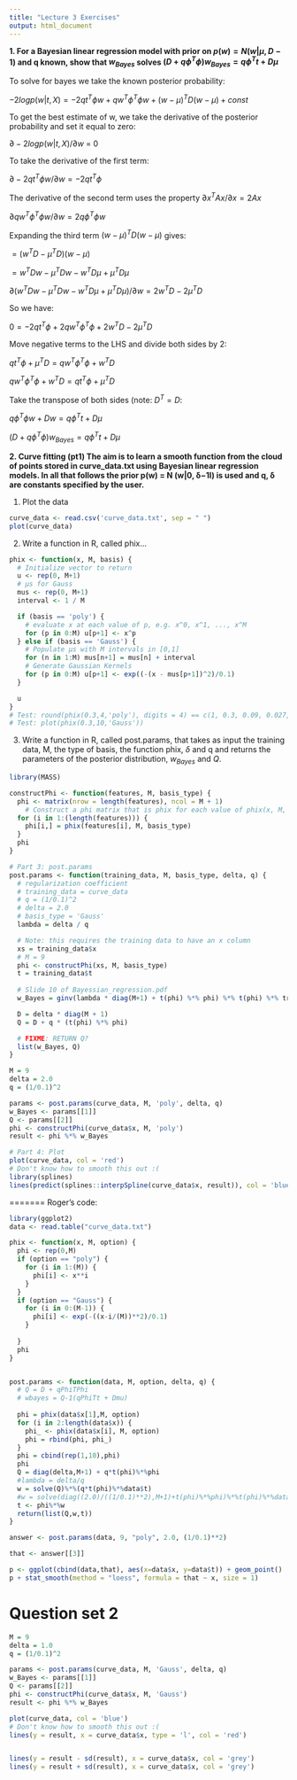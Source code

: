```yaml
---
title: "Lecture 3 Exercises"
output: html_document
---
```


**1. For a Bayesian linear regression model with prior on $p(w) = N (w | μ, D−1)$ and q known, show that $w_{Bayes}$ solves $(D + q\phi^{T}\phi)w_{Bayes} = q\phi^{T}t + Dμ$**

To solve for bayes we take the known posterior probability:

$−2 log p(w|t,X) = −2qt^{T}\phi w + qw^{T}\phi^{T}\phi w + (w − μ)^{T}D(w − μ) + const$

To get the best estimate of w, we take the derivative of the posterior probability and set it equal to zero:

$\partial −2 log p(w|t, X)/\partial w$ = 0

To take the derivative of the first term:

$\partial −2qt^{T}\phi w/\partial w = −2qt^{T}\phi$

The derivative of the second term uses the property $\partial x^{T}Ax/ \partial x = 2Ax$

$\partial q w^{T} \phi^{T} \phi w/\partial w = 2q\phi^{T}\phi w$

Expanding the third term $(w − μ)^{T}D(w − μ)$ gives:

$= (w^{T}D - μ^{T}D)(w - μ)$

$= w^{T}Dw - μ^{T}Dw - w^{T}Dμ + μ^{T}Dμ$

$\partial (w^{T}Dw - μ^{T}Dw - w^{T}Dμ + μ^{T}Dμ) / \partial w = 2w^{T}D - 2μ^{T}D$

So we have:

$0 = -2qt^{T}\phi + 2qw^{T}\phi^{T}\phi + 2w^{T}D - 2μ^{T}D$

Move negative terms to the LHS and divide both sides by 2:

$qt^{T}\phi + μ^{T}D = qw^{T}\phi^{T}\phi + w^{T}D$

$qw^{T}\phi^{T}\phi + w^{T}D = qt^{T}\phi + μ^{T}D$

Take the transpose of both sides (note: $D^{T} = D$:

$q\phi^{T}\phi w + Dw = q\phi^{T}t + Dμ$

$(D + q\phi^{T}\phi)w_{Bayes} = q\phi^{T}t + Dμ$



**2. Curve fitting (pt1) The aim is to learn a smooth function from the cloud of points stored in curve_data.txt using Bayesian linear regression models. In all that follows the prior p(w) = N (w|0, δ−1I) is used and q, δ are constants specified by the user.**

1. Plot the data

```r
curve_data <- read.csv('curve_data.txt', sep = " ")
plot(curve_data)
```

2. Write a function in R, called phix...

```r
phix <- function(x, M, basis) {
  # Initialize vector to return
  u <- rep(0, M+1)
  # μs for Gauss
  mus <- rep(0, M+1)
  interval <- 1 / M

  if (basis == 'poly') {
    # evaluate x at each value of p, e.g. x^0, x^1, ..., x^M
    for (p in 0:M) u[p+1] <- x^p
  } else if (basis == 'Gauss') {
    # Populate μs with M intervals in [0,1]
    for (n in 1:M) mus[n+1] = mus[n] + interval
    # Generate Gaussian Kernels
    for (p in 0:M) u[p+1] <- exp((-(x - mus[p+1])^2)/0.1)
  }

  u
}
# Test: round(phix(0.3,4,'poly'), digits = 4) == c(1, 0.3, 0.09, 0.027, 0.0081)
# Test: plot(phix(0.3,10,'Gauss'))
```

3. Write a function in R, called post.params, that takes as input the training data, M, the type of basis, the function phix, $\delta$ and q and returns the parameters of the posterior distribution, $w_{Bayes}$ and $Q$.

```r
library(MASS)

constructPhi <- function(features, M, basis_type) {
  phi <- matrix(nrow = length(features), ncol = M + 1)
    # Construct a phi matrix that is phix for each value of phix(x, M, 'Gauss') and append to phi matrix
  for (i in 1:(length(features))) {
    phi[i,] = phix(features[i], M, basis_type)
  }
  phi
}

# Part 3: post.params
post.params <- function(training_data, M, basis_type, delta, q) {
  # regularization coefficient
  # training_data = curve_data
  # q = (1/0.1)^2
  # delta = 2.0
  # basis_type = 'Gauss'
  lambda = delta / q

  # Note: this requires the training data to have an x column
  xs = training_data$x
  # M = 9
  phi <- constructPhi(xs, M, basis_type)
  t = training_data$t
  
  # Slide 10 of Bayessian_regression.pdf
  w_Bayes = ginv(lambda * diag(M+1) + t(phi) %*% phi) %*% t(phi) %*% training_data$t

  D = delta * diag(M + 1)
  Q = D + q * (t(phi) %*% phi)

  # FIXME: RETURN Q?
  list(w_Bayes, Q)
}

M = 9
delta = 2.0
q = (1/0.1)^2

params <- post.params(curve_data, M, 'poly', delta, q)
w_Bayes <- params[[1]]
Q <- params[[2]]
phi <- constructPhi(curve_data$x, M, 'poly')
result <- phi %*% w_Bayes

# Part 4: Plot
plot(curve_data, col = 'red')
# Don't know how to smooth this out :(
library(splines)
lines(predict(splines::interpSpline(curve_data$x, result)), col = 'blue')
```

=======
Roger's code:

```r
library(ggplot2)
data <- read.table("curve_data.txt")

phix <- function(x, M, option) {
  phi <- rep(0,M)
  if (option == "poly") {
    for (i in 1:(M)) {
      phi[i] <- x**i
    }
  }
  if (option == "Gauss") {
    for (i in 0:(M-1)) { 
      phi[i] <- exp(-((x-i/(M))**2)/0.1)
    }
    
  }
  phi
}


post.params <- function(data, M, option, delta, q) {
  # Q = D + qPhiTPhi
  # wbayes = Q-1(qPhiTt + Dmu)
  
  phi = phix(data$x[1],M, option)
  for (i in 2:length(data$x)) {
    phi_ <- phix(data$x[i], M, option)
    phi = rbind(phi, phi_)  
  }
  phi = cbind(rep(1,10),phi)
  phi
  Q = diag(delta,M+1) + q*t(phi)%*%phi
  #lambda = delta/q
  w = solve(Q)%*%(q*t(phi)%*%data$t) 
  #w = solve(diag((2.0)/((1/0.1)**2),M+1)+t(phi)%*%phi)%*%t(phi)%*%data$t
  t <- phi%*%w
  return(list(Q,w,t))
}

answer <- post.params(data, 9, "poly", 2.0, (1/0.1)**2)

that <- answer[[3]]

p <- ggplot(cbind(data,that), aes(x=data$x, y=data$t)) + geom_point()
p + stat_smooth(method = "loess", formula = that ~ x, size = 1)
```


# Question set 2

```r
M = 9
delta = 1.0
q = (1/0.1)^2

params <- post.params(curve_data, M, 'Gauss', delta, q)
w_Bayes <- params[[1]]
Q <- params[[2]]
phi <- constructPhi(curve_data$x, M, 'Gauss')
result <- phi %*% w_Bayes

plot(curve_data, col = 'blue')
# Don't know how to smooth this out :(
lines(y = result, x = curve_data$x, type = 'l', col = 'red')


lines(y = result - sd(result), x = curve_data$x, col = 'grey')
lines(y = result + sd(result), x = curve_data$x, col = 'grey')

```
